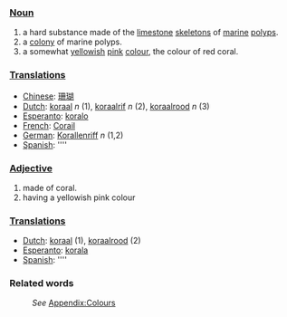 ===[[Noun]]===
#a hard substance made of the [[limestone]] [[skeleton]]s of [[marine]] [[polyp]]s.
#a [[colony]] of marine polyps.
#a somewhat [[yellow]]ish [[pink]] [[color|colour]], the colour of red coral.

===[[Translation]]s===
*[[Chinese]]: [[珊瑚]]
*[[Dutch]]: [[koraal]] ''n'' (1), [[koraalrif]] ''n'' (2), [[koraalrood]] ''n'' (3)
*[[Esperanto]]: [[koralo]]
*[[French]]: [[Corail]]
*[[German]]: [[Korallenriff]] ''n'' (1,2) 
*[[Spanish]]: [[]] ''''

===[[Adjective]]===
#made of coral.
#having a yellowish pink colour

===[[Translation]]s===
*[[Dutch]]: [[koraal]] (1), [[koraalrood]] (2)
*[[Esperanto]]: [[korala]]
*[[Spanish]]: [[]] ''''

===Related words===
:''See'' [[Wiktionary_Appendix:Colours|Appendix:Colours]]